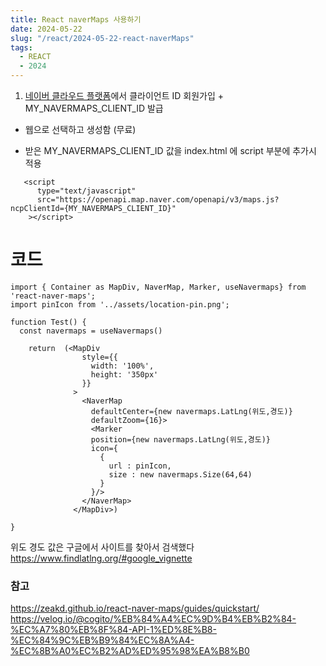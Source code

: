 ```yaml
---
title: React naverMaps 사용하기
date: 2024-05-22
slug: "/react/2024-05-22-react-naverMaps"
tags:
  - REACT
  - 2024
---
```


1. [네이버 클라우드 플랫폼](https://auth.ncloud.com/login)에서 클라이언트 ID
회원가입 + MY_NAVERMAPS_CLIENT_ID 발급

* 웹으로 선택하고 생성함 (무료)

* 받은 MY_NAVERMAPS_CLIENT_ID 값을 index.html 에 script 부분에 추가시 적용
```
   <script
      type="text/javascript"
      src="https://openapi.map.naver.com/openapi/v3/maps.js?ncpClientId={MY_NAVERMAPS_CLIENT_ID}"
    ></script>
```
# 코드
```
import { Container as MapDiv, NaverMap, Marker, useNavermaps} from 'react-naver-maps';
import pinIcon from '../assets/location-pin.png';

function Test() {
  const navermaps = useNavermaps()

    return  (<MapDiv
                style={{
                  width: '100%',
                  height: '350px'
                }}
              >
                <NaverMap
                  defaultCenter={new navermaps.LatLng(위도,경도)}
                  defaultZoom={16}>
                  <Marker
                  position={new navermaps.LatLng(위도,경도)}
                  icon={
                    {
                      url : pinIcon,
                      size : new navermaps.Size(64,64)
                    }
                  }/>
                </NaverMap>
              </MapDiv>)

}

```

위도 경도 값은 구글에서 사이트를 찾아서 검색했다
https://www.findlatlng.org/#google_vignette



### 참고
https://zeakd.github.io/react-naver-maps/guides/quickstart/
https://velog.io/@cogito/%EB%84%A4%EC%9D%B4%EB%B2%84-%EC%A7%80%EB%8F%84-API-1%ED%8E%B8-%EC%84%9C%EB%B9%84%EC%8A%A4-%EC%8B%A0%EC%B2%AD%ED%95%98%EA%B8%B0